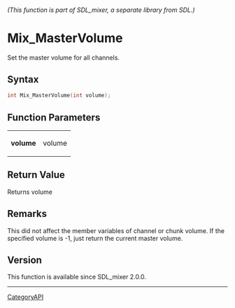 ====== (This function is part of SDL_mixer, a separate library from SDL.) ======
= Mix_MasterVolume =

Set the master volume for all channels.

== Syntax ==

<syntaxhighlight lang='c'>
int Mix_MasterVolume(int volume);
</syntaxhighlight>

== Function Parameters ==

{|
|'''volume'''
|volume
|}

== Return Value ==

Returns volume

== Remarks ==

This did not affect the member variables of channel or chunk volume. If the
specified volume is -1, just return the current master volume.

== Version ==

This function is available since SDL_mixer 2.0.0.

----
[[CategoryAPI]]


